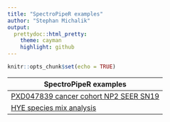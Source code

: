 ```yaml
---
title: "SpectroPipeR examples"
author: "Stephan Michalik"
output:
  prettydoc::html_pretty:
    theme: cayman
    highlight: github
---
```


```r
knitr::opts_chunk$set(echo = TRUE)
```


| SpectroPipeR examples  |
|-------------------------------------------------|
|[PXD047839 cancer cohort NP2 SEER SN19](PXD047839_cancer_cohort_NP2_SEER_SN19__2024_07_11__11_35_SpectroPipeR_report.html) | 
|[HYE species mix analysis](species_mix_analysis__2024_07_11__15_06_SpectroPipeR_report.html) |